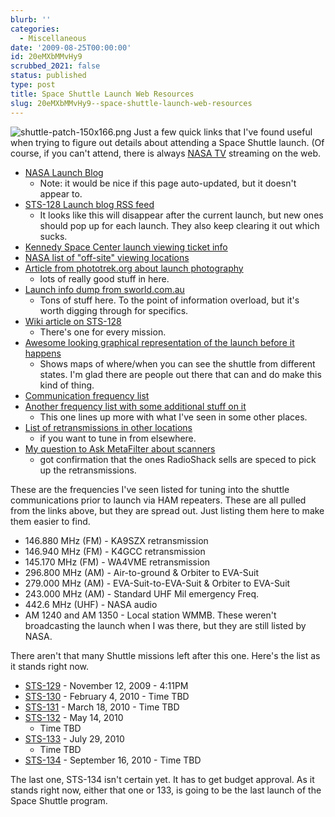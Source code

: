 ```yaml
---
blurb: ''
categories:
  - Miscellaneous
date: '2009-08-25T00:00:00'
id: 20eMXbMMvHy9
scrubbed_2021: false
status: published
type: post
title: Space Shuttle Launch Web Resources
slug: 20eMXbMMvHy9--space-shuttle-launch-web-resources
---
```


![shuttle-patch-150x166.png](http://www.alanwsmith.com/blog/wp-content/uploads/2009/08/shuttle-patch-150x166.png)
Just a few quick links that I've found useful when trying to figure
out details about attending a Space Shuttle launch. (Of course, if
you can't attend, there is always
[NASA TV](http://www.nasa.gov/multimedia/nasatv/index.html)
streaming on the web.

-   [NASA Launch Blog](http://www.nasa.gov/mission_pages/shuttle/launch/launch_blog.html)
    - Note: it would be nice if this page auto-updated, but it doesn't
    appear to.
-   [STS-128 Launch blog RSS feed](http://www.nasa.gov/rss/128launch_update.xml)
    - It looks like this will disappear after the current launch, but
    new ones should pop up for each launch. They also keep clearing it
    out which sucks.
-   [Kennedy Space Center launch viewing ticket info](http://www.kennedyspacecenter.com/space-shuttle-launch-viewing-tickets.aspx)
-   [NASA list of "off-site" viewing locations](http://www.nasa.gov/centers/kennedy/about/view/view_shuttle.html)
-   [Article from phototrek.org about launch photography](http://www.phototrek.org/Travel/STS-93/exposure.html)
    - lots of really good stuff in here.
-   [Launch info dump from sworld.com.au](http://www.sworld.com.au/steven/space/shuttle/guide.txt)
    - Tons of stuff here. To the point of information overload, but
    it's worth digging through for specifics.
-   [Wiki article on STS-128](http://en.wikipedia.org/wiki/STS-128)
    - There's one for every mission.
-   [Awesome looking graphical representation of the launch before it happens](http://celestrak.com/events/sts-128-launch.asp)
    - Shows maps of where/when you can see the shuttle from different
    states. I'm glad there are people out there that can and do make
    this kind of thing.
-   [Communication frequency list](http://www.milaircomms.com/uhf_ksc.html)
-   [Another frequency list with some additional stuff on it](http://home.flash.net/~av8tor/radios/shuttle.htm)
    - This one lines up more with what I've seen in some other places.
-   [List of retransmissions in other locations](http://www.amsat.org/amsat/sarex/shutfreq.html)
    - if you want to tune in from elsewhere.
-   [My question to Ask MetaFilter about scanners](http://ask.metafilter.com/131086/A-radio-for-listening-to-the-space-shuttle-launch)
    - got confirmation that the ones RadioShack sells are speced to
    pick up the retransmissions.

These are the frequencies I've seen listed for tuning into the
shuttle communications prior to launch via HAM repeaters. These are
all pulled from the links above, but they are spread out. Just
listing them here to make them easier to find.

-   146.880 MHz (FM) - KA9SZX retransmission
-   146.940 MHz (FM) - K4GCC retransmission
-   145.170 MHz (FM) - WA4VME retransmission
-   296.800 MHz (AM) - Air-to-ground & Orbiter to EVA-Suit
-   279.000 MHz (AM) - EVA-Suit-to-EVA-Suit & Orbiter to EVA-Suit
-   243.000 MHz (AM) - Standard UHF Mil emergency Freq.
-   442.6 MHz (UHF) - NASA audio
-   AM 1240 and AM 1350 - Local station WMMB. These weren't
    broadcasting the launch when I was there, but they are still listed
    by NASA.

There aren't that many Shuttle missions left after this one. Here's
the list as it stands right now.

-   [STS-129](http://en.wikipedia.org/wiki/STS-129) - November 12,
    2009 - 4:11PM
-   [STS-130](http://en.wikipedia.org/wiki/STS-130) - February 4,
    2010 - Time TBD
-   [STS-131](http://en.wikipedia.org/wiki/STS-131) - March 18,
    2010 - Time TBD
-   [STS-132](http://en.wikipedia.org/wiki/STS-132) - May 14, 2010
    - Time TBD
-   [STS-133](http://en.wikipedia.org/wiki/STS-133) - July 29, 2010
    - Time TBD
-   [STS-134](http://en.wikipedia.org/wiki/STS-134) - September 16,
    2010 - Time TBD

The last one, STS-134 isn't certain yet. It has to get budget
approval. As it stands right now, either that one or 133, is going
to be the last launch of the Space Shuttle program.
